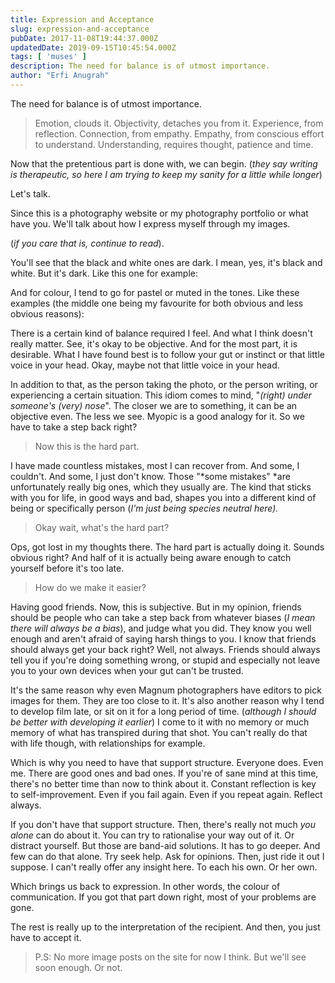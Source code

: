 ```yaml
---
title: Expression and Acceptance
slug: expression-and-acceptance
pubDate: 2017-11-08T19:44:37.000Z
updatedDate: 2019-09-15T10:45:54.000Z
tags: [ 'muses' ]
description: The need for balance is of utmost importance.
author: "Erfi Anugrah"
---
```


The need for balance is of utmost importance.

> Emotion, clouds it. Objectivity, detaches you from it. Experience, from reflection. Connection, from empathy. Empathy, from conscious effort to understand. Understanding, requires thought, patience and time.

Now that the pretentious part is done with, we can begin. (*they say writing is therapeutic, so here I am trying to keep my sanity for a little while longer*)

Let's talk.

Since this is a photography website or my photography portfolio or what have you. We'll talk about how I express myself through my images.

(*if you care that is, continue to read*).

You'll see that the black and white ones are dark. I mean, yes, it's black and white. But it's dark. Like this one for example:

And for colour, I tend to go for pastel or muted in the tones. Like these examples (the middle one being my favourite for both obvious and less obvious reasons):

There is a certain kind of balance required I feel. And what I think doesn't really matter. See, it's okay to be objective. And for the most part, it is desirable. What I have found best is to follow your gut or instinct or that little voice in your head. Okay, maybe not that little voice in your head.

In addition to that, as the person taking the photo, or the person writing, or experiencing a certain situation. This idiom comes to mind, "*(right) under someone's (very) nose*". The closer we are to something, it can be an objective even. The less we see. Myopic is a good analogy for it. So we have to take a step back right?

> Now this is the hard part. 

I have made countless mistakes, most I can recover from. And some, I couldn't. And some, I just don't know. Those "*some mistakes" *are unfortunately really big ones, which they usually are. The kind that sticks with you for life, in good ways and bad, shapes you into a different kind of being or specifically person (*I'm just being species neutral here).*

> Okay wait, what's the hard part? 

Ops, got lost in my thoughts there. The hard part is actually doing it. Sounds obvious right? And half of it is actually being aware enough to catch yourself before it's too late. 

> How do we make it easier? 

Having good friends. Now, this is subjective. But in my opinion, friends should be people who can take a step back from whatever biases (*I mean there will always be a bias*), and judge what you did. They know you well enough and aren't afraid of saying harsh things to you. I know that friends should always get your back right? Well, not always. Friends should always tell you if you're doing something wrong, or stupid and especially not leave you to your own devices when your gut can't be trusted.

It's the same reason why even Magnum photographers have editors to pick images for them. They are too close to it. It's also another reason why I tend to develop film late, or sit on it for a long period of time. (*although I should be better with developing it earlier*) I come to it with no memory or much memory of what has transpired during that shot. You can't really do that with life though, with relationships for example.

Which is why you need to have that support structure. Everyone does. Even me. There are good ones and bad ones. If you're of sane mind at this time, there's no better time than now to think about it. Constant reflection is key to self-improvement. Even if you fail again. Even if you repeat again. Reflect always.

If you don't have that support structure. Then, there's really not much *you alone* can do about it. You can try to rationalise your way out of it. Or distract yourself. But those are band-aid solutions. It has to go deeper. And few can do that alone. Try seek help. Ask for opinions. Then, just ride it out I suppose. I can't really offer any insight here. To each his own. Or her own.

Which brings us back to expression. In other words, the colour of communication. If you got that part down right, most of your problems are gone. 

The rest is really up to the interpretation of the recipient. And then, you just have to accept it. 

> P.S: No more image posts on the site for now I think. But we'll see soon enough. Or not.
